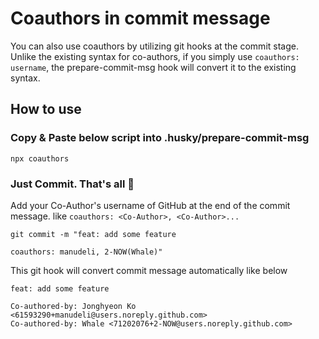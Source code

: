 
# Coauthors in commit message

You can also use coauthors by utilizing git hooks at the commit stage. Unlike the existing syntax for co-authors, if you simply use `coauthors: username`, the prepare-commit-msg hook will convert it to the existing syntax.

## How to use

<Steps>

### Copy & Paste below script into .husky/prepare-commit-msg

```shell filename=".husky/prepare-commit-msg"
npx coauthors
```

### Just Commit. That's all 🎉

Add your Co-Author's username of GitHub at the end of the commit message.
like `coauthors: <Co-Author>, <Co-Author>...`

```shell /coauthors: manudeli, 2-NOW(Whale)/
git commit -m "feat: add some feature

coauthors: manudeli, 2-NOW(Whale)"
```

This git hook will convert commit message automatically like below

```ansi /Co-authored-by: Jonghyeon Ko <61593290+manudeli@users.noreply.github.com>/ /Co-authored-by: Whale <71202076+2-NOW@users.noreply.github.com>/
feat: add some feature

Co-authored-by: Jonghyeon Ko <61593290+manudeli@users.noreply.github.com>
Co-authored-by: Whale <71202076+2-NOW@users.noreply.github.com>
```

</Steps>
